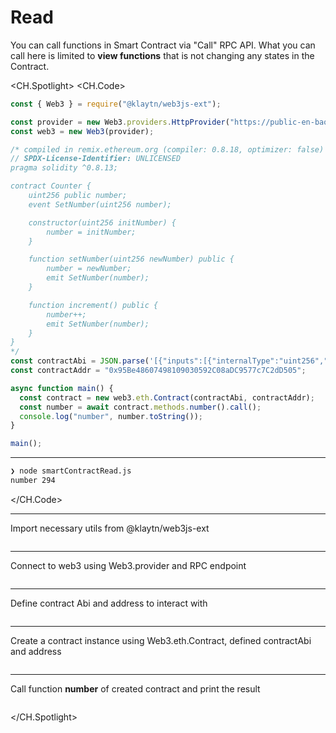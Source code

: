# Read
You can call functions in Smart Contract via "Call" RPC API. What you can call here is limited to **view functions** that is not changing any states in the Contract.

<CH.Spotlight>
<CH.Code>

```js smartContractRead.js
const { Web3 } = require("@klaytn/web3js-ext");

const provider = new Web3.providers.HttpProvider("https://public-en-baobab.klaytn.net");
const web3 = new Web3(provider);

/* compiled in remix.ethereum.org (compiler: 0.8.18, optimizer: false)
// SPDX-License-Identifier: UNLICENSED
pragma solidity ^0.8.13;

contract Counter {
    uint256 public number;
    event SetNumber(uint256 number);

    constructor(uint256 initNumber) {
        number = initNumber;
    }

    function setNumber(uint256 newNumber) public {
        number = newNumber;
        emit SetNumber(number);
    }

    function increment() public {
        number++;
        emit SetNumber(number);
    }
}
*/
const contractAbi = JSON.parse('[{"inputs":[{"internalType":"uint256","name":"initNumber","type":"uint256"}],"stateMutability":"nonpayable","type":"constructor"},{"anonymous":false,"inputs":[{"indexed":false,"internalType":"uint256","name":"number","type":"uint256"}],"name":"SetNumber","type":"event"},{"inputs":[],"name":"increment","outputs":[],"stateMutability":"nonpayable","type":"function"},{"inputs":[],"name":"number","outputs":[{"internalType":"uint256","name":"","type":"uint256"}],"stateMutability":"view","type":"function"},{"inputs":[{"internalType":"uint256","name":"newNumber","type":"uint256"}],"name":"setNumber","outputs":[],"stateMutability":"nonpayable","type":"function"}]');
const contractAddr = "0x95Be48607498109030592C08aDC9577c7C2dD505";

async function main() {
  const contract = new web3.eth.Contract(contractAbi, contractAddr);
  const number = await contract.methods.number().call();
  console.log("number", number.toString());
}

main();

```
---
```zsh output
❯ node smartContractRead.js
number 294
```
</CH.Code>

---
Import necessary utils from @klaytn/web3js-ext
```js smartContractRead.js focus=1

```
---
Connect to web3 using Web3.provider and RPC endpoint
```js smartContractRead.js focus=3:4

```
---
Define contract Abi and address to interact with
```js smartContractRead.js focus=29:30

```
---
Create a contract instance using Web3.eth.Contract, defined contractAbi and address
```js smartContractRead.js focus=33

```
---
Call function **number** of created contract and print the result
```js smartContractRead.js focus=34:35

```

</CH.Spotlight>
